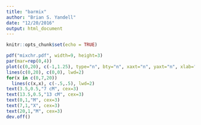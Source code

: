 ```yaml
---
title: "barmix"
author: "Brian S. Yandell"
date: "12/20/2016"
output: html_document
---
```


```r
knitr::opts_chunk$set(echo = TRUE)
```

```r
pdf("mixchr.pdf", width=9, height=3)
par(mar=rep(0,4))
plot(c(0,20), c(-1,1.25), type="n", bty="n", xaxt="n", yaxt="n", xlab="", ylab="")
lines(c(0,20), c(0,0), lwd=2)
for(x in c(0,7,20))
  lines(c(x,x), c(-.5,.5), lwd=2)
text(3.5,0.5,"7 cM", cex=3)
text(13.5,0.5,"13 cM", cex=3)
text(0,1,"M", cex=3)
text(7,1,"X", cex=3)
text(20,1,"M", cex=3)
dev.off()
```

